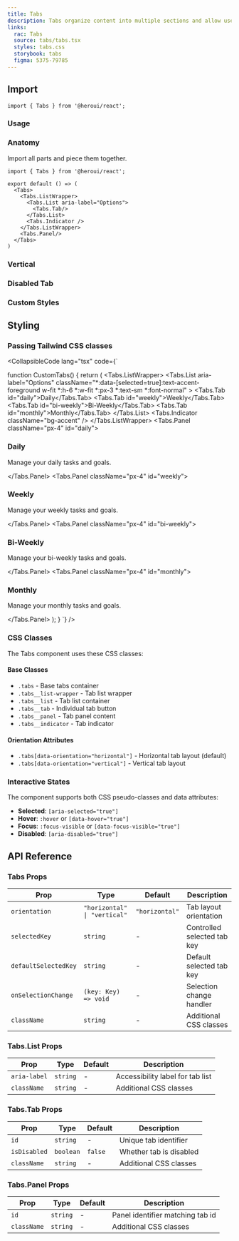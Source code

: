 ```yaml
---
title: Tabs
description: Tabs organize content into multiple sections and allow users to navigate between them.
links:
  rac: Tabs
  source: tabs/tabs.tsx
  styles: tabs.css
  storybook: tabs
  figma: 5375-79785
---
```


## Import

```tsx
import { Tabs } from '@heroui/react';
```

### Usage

<ComponentPreview
  name="tabs-basic"
/>

### Anatomy

Import all parts and piece them together.

```tsx
import { Tabs } from '@heroui/react';

export default () => (
  <Tabs>
    <Tabs.ListWrapper>
      <Tabs.List aria-label="Options">
        <Tabs.Tab/>
      </Tabs.List>
      <Tabs.Indicator />
    </Tabs.ListWrapper>
    <Tabs.Panel/>
  </Tabs>
)
```

### Vertical

<ComponentPreview
  name="tabs-vertical"
/>

### Disabled Tab

<ComponentPreview
  name="tabs-disabled"
/>

### Custom Styles

<ComponentPreview
  name="tabs-custom-styles"
/>

## Styling

### Passing Tailwind CSS classes

<CollapsibleCode lang="tsx" code={`

function CustomTabs() {
  return (
    <Tabs className="w-full max-w-lg text-center">
      <Tabs.ListWrapper>
        <Tabs.List
          aria-label="Options"
          className="*:data-[selected=true]:text-accent-foreground w-fit *:h-6 *:w-fit *:px-3 *:text-sm *:font-normal"
        >
          <Tabs.Tab id="daily">Daily</Tabs.Tab>
          <Tabs.Tab id="weekly">Weekly</Tabs.Tab>
          <Tabs.Tab id="bi-weekly">Bi-Weekly</Tabs.Tab>
          <Tabs.Tab id="monthly">Monthly</Tabs.Tab>
        </Tabs.List>
        <Tabs.Indicator className="bg-accent" />
      </Tabs.ListWrapper>
      <Tabs.Panel className="px-4" id="daily">
        <h3 className="mb-2 font-semibold">Daily</h3>
        <p className="text-sm text-gray-600">Manage your daily tasks and goals.</p>
      </Tabs.Panel>
      <Tabs.Panel className="px-4" id="weekly">
        <h3 className="mb-2 font-semibold">Weekly</h3>
        <p className="text-sm text-gray-600">Manage your weekly tasks and goals.</p>
      </Tabs.Panel>
      <Tabs.Panel className="px-4" id="bi-weekly">
        <h3 className="mb-2 font-semibold">Bi-Weekly</h3>
        <p className="text-sm text-gray-600">Manage your bi-weekly tasks and goals.</p>
      </Tabs.Panel>
      <Tabs.Panel className="px-4" id="monthly">
        <h3 className="mb-2 font-semibold">Monthly</h3>
        <p className="text-sm text-gray-600">Manage your monthly tasks and goals.</p>
      </Tabs.Panel>
    </Tabs>
  );
}
`} />

### CSS Classes

The Tabs component uses these CSS classes:

#### Base Classes
- `.tabs` - Base tabs container
- `.tabs__list-wrapper` - Tab list wrapper
- `.tabs__list` - Tab list container
- `.tabs__tab` - Individual tab button
- `.tabs__panel` - Tab panel content
- `.tabs__indicator` - Tab indicator

#### Orientation Attributes
- `.tabs[data-orientation="horizontal"]` - Horizontal tab layout (default)
- `.tabs[data-orientation="vertical"]` - Vertical tab layout

### Interactive States

The component supports both CSS pseudo-classes and data attributes:

- **Selected**: `[aria-selected="true"]`
- **Hover**: `:hover` or `[data-hover="true"]`
- **Focus**: `:focus-visible` or `[data-focus-visible="true"]`
- **Disabled**: `[aria-disabled="true"]`
 

## API Reference

### Tabs Props

| Prop | Type | Default | Description |
|------|------|---------|-------------|
| `orientation` | `"horizontal" \| "vertical"` | `"horizontal"` | Tab layout orientation |
| `selectedKey` | `string` | - | Controlled selected tab key |
| `defaultSelectedKey` | `string` | - | Default selected tab key |
| `onSelectionChange` | `(key: Key) => void` | - | Selection change handler |
| `className` | `string` | - | Additional CSS classes |

### Tabs.List Props

| Prop | Type | Default | Description |
|------|------|---------|-------------|
| `aria-label` | `string` | - | Accessibility label for tab list |
| `className` | `string` | - | Additional CSS classes |

### Tabs.Tab Props

| Prop | Type | Default | Description |
|------|------|---------|-------------|
| `id` | `string` | - | Unique tab identifier |
| `isDisabled` | `boolean` | `false` | Whether tab is disabled |
| `className` | `string` | - | Additional CSS classes |

### Tabs.Panel Props

| Prop | Type | Default | Description |
|------|------|---------|-------------|
| `id` | `string` | - | Panel identifier matching tab id |
| `className` | `string` | - | Additional CSS classes |
